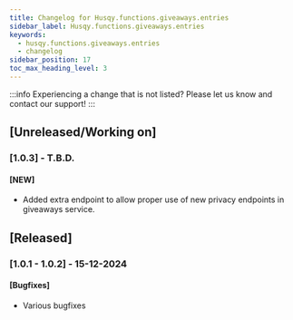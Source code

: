 ```yaml
---
title: Changelog for Husqy.functions.giveaways.entries
sidebar_label: Husqy.functions.giveaways.entries
keywords:
  - husqy.functions.giveaways.entries
  - changelog
sidebar_position: 17
toc_max_heading_level: 3
---
```


:::info
Experiencing a change that is not listed? Please let us know and contact our support!
:::

## [Unreleased/Working on]

### [1.0.3] - T.B.D.

#### [NEW]

- Added extra endpoint to allow proper use of new privacy endpoints in giveaways service.

## [Released]

### [1.0.1 - 1.0.2] - 15-12-2024

#### [Bugfixes]

- Various bugfixes